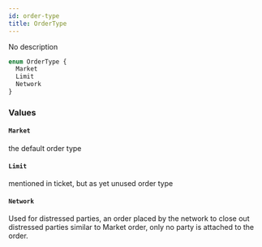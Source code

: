 ```yaml
---
id: order-type
title: OrderType
---
```



No description

```graphql
enum OrderType {
  Market
  Limit
  Network
}
```


### Values

#### `Market` 

the default order type


#### `Limit` 

mentioned in ticket, but as yet unused order type


#### `Network` 

Used for distressed parties, an order placed by the network to close out distressed parties
similar to Market order, only no party is attached to the order.





